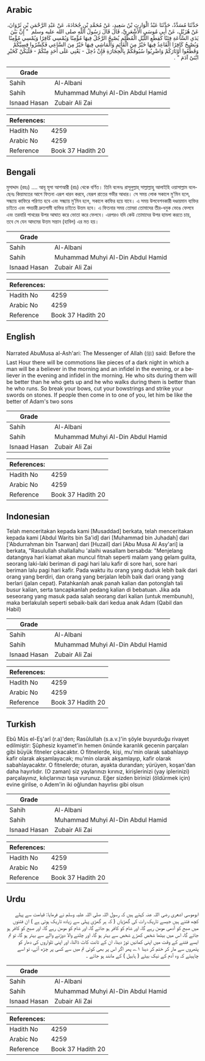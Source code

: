 ## Arabic


<div dir="rtl" lang="ar" style={{fontSize:'larger',backgroundColor:'#f8f9fa',padding:20}}>
حَدَّثَنَا مُسَدَّدٌ، حَدَّثَنَا عَبْدُ الْوَارِثِ بْنُ سَعِيدٍ، عَنْ مُحَمَّدِ بْنِ جُحَادَةَ، عَنْ عَبْدِ الرَّحْمَنِ بْنِ ثَرْوَانَ، عَنْ هُزَيْلٍ، عَنْ أَبِي مُوسَى الأَشْعَرِيِّ، قَالَ قَالَ رَسُولُ اللَّهِ صلى الله عليه وسلم ‏ "‏ إِنَّ بَيْنَ يَدَىِ السَّاعَةِ فِتَنًا كَقِطَعِ اللَّيْلِ الْمُظْلِمِ يُصْبِحُ الرَّجُلُ فِيهَا مُؤْمِنًا وَيُمْسِي كَافِرًا وَيُمْسِي مُؤْمِنًا وَيُصْبِحُ كَافِرًا الْقَاعِدُ فِيهَا خَيْرٌ مِنَ الْقَائِمِ وَالْمَاشِي فِيهَا خَيْرٌ مِنَ السَّاعِي فَكَسِّرُوا قِسِيَّكُمْ وَقَطِّعُوا أَوْتَارَكُمْ وَاضْرِبُوا سُيُوفَكُمْ بِالْحِجَارَةِ فَإِنْ دُخِلَ - يَعْنِي عَلَى أَحَدٍ مِنْكُمْ - فَلْيَكُنْ كَخَيْرِ ابْنَىْ آدَمَ ‏"‏ ‏.‏
</div>
<div style={{backgroundColor:'#f8f9fa',padding:20, marginBottom: 10}}><table> <thead> <tr> <th>Grade</th> <th></th> </tr> </thead> <tbody> <tr><td>Sahih</td><td>Al-Albani</td></tr><tr><td>Sahih</td><td>Muhammad Muhyi Al-Din Abdul Hamid</td></tr><tr><td>Isnaad Hasan</td><td>Zubair Ali Zai</td></tr></tbody></table><table> <thead> <tr> <th>References:</th> <th></th> </tr> </thead> <tbody><tr><td>Hadith No</td><td>4259</td></tr><tr><td>Arabic No</td><td>4259</td></tr><tr><td>Reference</td><td>Book 37 Hadith 20</td></tr></tbody></table></div>

## Bengali


<div dir="ltr" lang="bn" style={{fontSize:'larger',backgroundColor:'#f8f9fa',padding:20}}>
মুসাদ্দাদ (রহঃ) .... আবূ মূসা আশআরী (রাঃ) থেকে বর্ণিত। তিনি বলেনঃ রাসূলুল্লাহ্‌ সাল্লাল্লাহু আলাইহি ওয়াসাল্লাম বলেছেনঃ কিয়ামতের আগে ফিতনা এরূপ ধারন করবে, যেরূপ রাতের গভীর আধার। সে সময় লোক সকালে মু’মিন হলে, সন্ধ্যায় কাফিরে পরিণত হবে এবং সন্ধ্যায় মু’মিন হলে, সকালে কাফির হয়ে যাবে। এ সময় উপবেশনকারী দণ্ডায়মান ব্যক্তির চাইতে এবং পদচারী দ্রুতগামী ব্যক্তির চাইতে উত্তম হবে। এ ফিতনার সময় তোমরা তোমাদের তীর-ধনুক ভেঙে ফেলবে এবং তরবারি পাথরের উপর আঘাত করে ভোতা করে ফেলবে। এরপরও যদি কেউ তোমাদের উপর হামলা করতে চায়, তবে সে যেন আদমের উত্তম সন্তান (হাবিল) এর মত হয়।
</div>
<div style={{backgroundColor:'#f8f9fa',padding:20, marginBottom: 10}}><table> <thead> <tr> <th>Grade</th> <th></th> </tr> </thead> <tbody> <tr><td>Sahih</td><td>Al-Albani</td></tr><tr><td>Sahih</td><td>Muhammad Muhyi Al-Din Abdul Hamid</td></tr><tr><td>Isnaad Hasan</td><td>Zubair Ali Zai</td></tr></tbody></table><table> <thead> <tr> <th>References:</th> <th></th> </tr> </thead> <tbody><tr><td>Hadith No</td><td>4259</td></tr><tr><td>Arabic No</td><td>4259</td></tr><tr><td>Reference</td><td>Book 37 Hadith 20</td></tr></tbody></table></div>

## English


<div dir="ltr" lang="en" style={{fontSize:'larger',backgroundColor:'#f8f9fa',padding:20}}>
Narrated AbuMusa al-Ash'ari: The Messenger of Allah (ﷺ) said: Before the Last Hour there will be commotions like pieces of a dark night in which a man will be a believer in the morning and an infidel in the evening, or a believer in the evening and infidel in the morning. He who sits during them will be better than he who gets up and he who walks during them is better than he who runs. So break your bows, cut your bowstrings and strike your swords on stones. If people then come in to one of you, let him be like the better of Adam's two sons
</div>
<div style={{backgroundColor:'#f8f9fa',padding:20, marginBottom: 10}}><table> <thead> <tr> <th>Grade</th> <th></th> </tr> </thead> <tbody> <tr><td>Sahih</td><td>Al-Albani</td></tr><tr><td>Sahih</td><td>Muhammad Muhyi Al-Din Abdul Hamid</td></tr><tr><td>Isnaad Hasan</td><td>Zubair Ali Zai</td></tr></tbody></table><table> <thead> <tr> <th>References:</th> <th></th> </tr> </thead> <tbody><tr><td>Hadith No</td><td>4259</td></tr><tr><td>Arabic No</td><td>4259</td></tr><tr><td>Reference</td><td>Book 37 Hadith 20</td></tr></tbody></table></div>

## Indonesian


<div dir="ltr" lang="id" style={{fontSize:'larger',backgroundColor:'#f8f9fa',padding:20}}>
Telah menceritakan kepada kami [Musaddad] berkata, telah menceritakan kepada kami [Abdul Warits bin Sa'id] dari [Muhammad bin Juhadah] dari ['Abdurrahman bin Tsarwan] dari [Huzail] dari [Abu Musa Al Asy'ari] ia berkata, "Rasulullah shallallahu 'alaihi wasallam bersabda: "Menjelang datangnya hari kiamat akan muncul fitnah seperti malam yang gelam gulita, seorang laki-laki beriman di pagi hari lalu kafir di sore hari, sore hari beriman lalu pagi hari kafir. Pada waktu itu orang yang duduk lebih baik dari orang yang berdiri, dan orang yang berjalan lebih baik dari orang yang berlari (jalan cepat). Patahkanlah anak panah kalian dan potonglah tali busur kalian, serta tancapkanlah pedang kalian di bebatuan. Jika ada seseorang yang masuk pada salah seorang dari kalian (untuk membunuh), maka berlakulah seperti sebaik-baik dari kedua anak Adam (Qabil dan Habil)
</div>
<div style={{backgroundColor:'#f8f9fa',padding:20, marginBottom: 10}}><table> <thead> <tr> <th>Grade</th> <th></th> </tr> </thead> <tbody> <tr><td>Sahih</td><td>Al-Albani</td></tr><tr><td>Sahih</td><td>Muhammad Muhyi Al-Din Abdul Hamid</td></tr><tr><td>Isnaad Hasan</td><td>Zubair Ali Zai</td></tr></tbody></table><table> <thead> <tr> <th>References:</th> <th></th> </tr> </thead> <tbody><tr><td>Hadith No</td><td>4259</td></tr><tr><td>Arabic No</td><td>4259</td></tr><tr><td>Reference</td><td>Book 37 Hadith 20</td></tr></tbody></table></div>

## Turkish


<div dir="ltr" lang="tr" style={{fontSize:'larger',backgroundColor:'#f8f9fa',padding:20}}>
Ebû Mûs el-Eş'arî (r.a)'den; Rasûlullah (s.a.v.)'in şöyle buyurduğu rivayet edilmiştir: Şûphesiz kıyamet'in hemen önünde karanlık gecenin parçaları gibi büyük fitneler çıkacaktır. O fitnelerde, kişi, mu'min olarak sabahlayıp kafir olarak akşamlayacak; mu'min olarak akşamlayıp, kafir olarak sabahlayacaktır. O fitnelerde; oturan, ayakta durandan; yürüyen, koşan'dan daha hayırlıdır. (O zaman) siz yaylarınızı kırınız, kirişlerinizi (yay iplerinizi) parçalayınız, kılıçlarınızı taşa vurunuz. Eğer sizden birinizi (öldürmek için) evine girilse, o Adem'in iki oğlundan hayırlısı gibi olsun
</div>
<div style={{backgroundColor:'#f8f9fa',padding:20, marginBottom: 10}}><table> <thead> <tr> <th>Grade</th> <th></th> </tr> </thead> <tbody> <tr><td>Sahih</td><td>Al-Albani</td></tr><tr><td>Sahih</td><td>Muhammad Muhyi Al-Din Abdul Hamid</td></tr><tr><td>Isnaad Hasan</td><td>Zubair Ali Zai</td></tr></tbody></table><table> <thead> <tr> <th>References:</th> <th></th> </tr> </thead> <tbody><tr><td>Hadith No</td><td>4259</td></tr><tr><td>Arabic No</td><td>4259</td></tr><tr><td>Reference</td><td>Book 37 Hadith 20</td></tr></tbody></table></div>

## Urdu


<div dir="rtl" lang="ur" style={{fontSize:'larger',backgroundColor:'#f8f9fa',padding:20}}>
ابوموسی اشعری رضی اللہ عنہ کہتے ہیں کہ رسول اللہ صلی اللہ علیہ وسلم نے فرمایا: قیامت سے پہلے کچھ فتنے ہیں جیسے تاریک رات کی گھڑیاں ( کہ ہر گھڑی پہلی سے زیادہ تاریک ہوتی ہے ) ان فتنوں میں صبح کو آدمی مومن رہے گا، اور شام کو کافر ہو جائے گا، اور شام کو مومن رہے گا، اور صبح کو کافر ہو جائے گا، اس میں بیٹھا شخص کھڑے شخص سے بہتر ہو گا، اور چلنے والا دوڑنے والے سے بہتر ہو گا، تو تم ایسے فتنے کے وقت میں اپنی کمانیں توڑ دینا، ان کے تانت کاٹ ڈالنا، اور اپنی تلواروں کی دھار کو پتھروں سے مار کر ختم کر دینا ۱؎، پھر اگر اس پر بھی کوئی تم میں سے کسی پر چڑھ آئے، تو اسے چاہیئے کہ وہ آدم کے نیک بیٹے ( ہابیل ) کے مانند ہو جائے ۔
</div>
<div style={{backgroundColor:'#f8f9fa',padding:20, marginBottom: 10}}><table> <thead> <tr> <th>Grade</th> <th></th> </tr> </thead> <tbody> <tr><td>Sahih</td><td>Al-Albani</td></tr><tr><td>Sahih</td><td>Muhammad Muhyi Al-Din Abdul Hamid</td></tr><tr><td>Isnaad Hasan</td><td>Zubair Ali Zai</td></tr></tbody></table><table> <thead> <tr> <th>References:</th> <th></th> </tr> </thead> <tbody><tr><td>Hadith No</td><td>4259</td></tr><tr><td>Arabic No</td><td>4259</td></tr><tr><td>Reference</td><td>Book 37 Hadith 20</td></tr></tbody></table></div>
